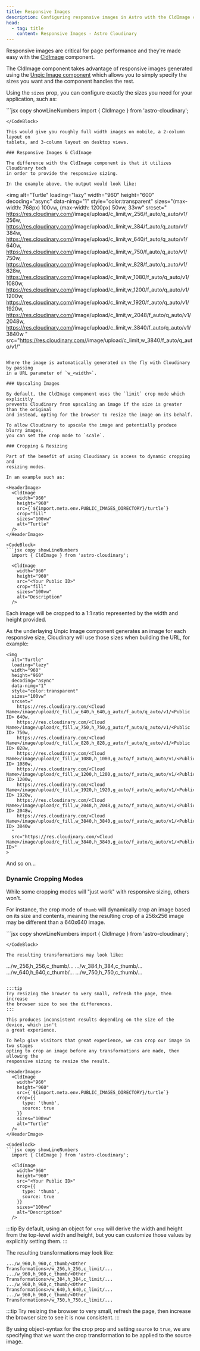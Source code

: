 ```yaml
---
title: Responsive Images
description: Configuring responsive images in Astro with the CldImage component.
head:
  - tag: title
    content: Responsive Images - Astro Cloudinary
---
```



Responsive images are critical for page performance and they're made easy with
the [CldImage](/cldimage/basic-usage) component.

The CldImage component takes advantage of responsive images generated using
the [Unpic Image component](https://unpic.pics/img/astro/)
which allows you to simply specify the sizes you want and the component
handles the rest.

Using the `sizes` prop, you can configure exactly the sizes you need for your
application, such as:


<HeaderImage>
  <CldImage
    width="960"
    height="600"
    src={`${import.meta.env.PUBLIC_IMAGES_DIRECTORY}/turtle`}
    sizes="(max-width: 768px) 100vw,
          (max-width: 1200px) 50vw,
          33vw"
    alt="Turtle"
  />
</HeaderImage>

<CodeBlock>
```jsx copy showLineNumbers
  import { CldImage } from 'astro-cloudinary';

  <CldImage
    width="960"
    height="600"
    src="<Your Public ID>"
    sizes="(max-width: 768px) 100vw,
          (max-width: 1200px) 50vw,
          33vw"
    alt="Description"
  />
  ```
</CodeBlock>

This would give you roughly full width images on mobile, a 2-column layout on
tablets, and 3-column layout on desktop views.

### Responsive Images & CldImage

The difference with the CldImage component is that it utilizes Cloudinary tech
in order to provide the responsive sizing.

In the example above, the output would look like:

```
<img
  alt="Turtle"
  loading="lazy"
  width="960"
  height="600"
  decoding="async"
  data-nimg="1"
  style="color:transparent"
  sizes="(max-width: 768px) 100vw, (max-width: 1200px) 50vw, 33vw"
  srcset="
    https://res.cloudinary.com/<Cloud Name>/image/upload/c_limit,w_256/f_auto/q_auto/v1/<Public ID> 256w,
    https://res.cloudinary.com/<Cloud Name>/image/upload/c_limit,w_384/f_auto/q_auto/v1/<Public ID> 384w,
    https://res.cloudinary.com/<Cloud Name>/image/upload/c_limit,w_640/f_auto/q_auto/v1/<Public ID> 640w,
    https://res.cloudinary.com/<Cloud Name>/image/upload/c_limit,w_750/f_auto/q_auto/v1/<Public ID> 750w,
    https://res.cloudinary.com/<Cloud Name>/image/upload/c_limit,w_828/f_auto/q_auto/v1/<Public ID> 828w,
    https://res.cloudinary.com/<Cloud Name>/image/upload/c_limit,w_1080/f_auto/q_auto/v1/<Public ID> 1080w,
    https://res.cloudinary.com/<Cloud Name>/image/upload/c_limit,w_1200/f_auto/q_auto/v1/<Public ID> 1200w,
    https://res.cloudinary.com/<Cloud Name>/image/upload/c_limit,w_1920/f_auto/q_auto/v1/<Public ID> 1920w,
    https://res.cloudinary.com/<Cloud Name>/image/upload/c_limit,w_2048/f_auto/q_auto/v1/<Public ID> 2048w,
    https://res.cloudinary.com/<Cloud Name>/image/upload/c_limit,w_3840/f_auto/q_auto/v1/<Public ID> 3840w
  "
  src="https://res.cloudinary.com/<Cloud Name>/image/upload/c_limit,w_3840/f_auto/q_auto/v1/<Public ID>"
>
```

Where the image is automatically generated on the fly with Cloudinary by passing
in a URL parameter of `w_<width>`.

### Upscaling Images

By default, the CldImage component uses the `limit` crop mode which explicitly
prevents Cloudinary from upscaling an image if the size is greater than the original
and instead, opting for the browser to resize the image on its behalf.

To allow Cloudinary to upscale the image and potentially produce blurry images,
you can set the crop mode to `scale`.

### Cropping & Resizing

Part of the benefit of using Cloudinary is access to dynamic cropping and
resizing modes.

In an example such as:

<HeaderImage>
  <CldImage
    width="960"
    height="960"
    src={`${import.meta.env.PUBLIC_IMAGES_DIRECTORY}/turtle`}
    crop="fill"
    sizes="100vw"
    alt="Turtle"
  />
</HeaderImage>

<CodeBlock>
```jsx copy showLineNumbers
  import { CldImage } from 'astro-cloudinary';

  <CldImage
    width="960"
    height="960"
    src="<Your Public ID>"
    crop="fill"
    sizes="100vw"
    alt="Description"
  />
  ```
</CodeBlock>

Each image will be cropped to a 1:1 ratio represented by the width and height provided.

As the underlaying Unpic Image component generates an image for each responsive size,
Cloudinary will use those sizes when building the URL, for example:

```
<img
  alt="Turtle"
  loading="lazy"
  width="960"
  height="960"
  decoding="async"
  data-nimg="1"
  style="color:transparent"
  sizes="100vw"
  srcset="
    https://res.cloudinary.com/<Cloud Name>/image/upload/c_fill,w_640,h_640,g_auto/f_auto/q_auto/v1/<Public ID> 640w,
    https://res.cloudinary.com/<Cloud Name>/image/upload/c_fill,w_750,h_750,g_auto/f_auto/q_auto/v1/<Public ID> 750w,
    https://res.cloudinary.com/<Cloud Name>/image/upload/c_fill,w_828,h_828,g_auto/f_auto/q_auto/v1/<Public ID> 828w,
    https://res.cloudinary.com/<Cloud Name>/image/upload/c_fill,w_1080,h_1080,g_auto/f_auto/q_auto/v1/<Public ID> 1080w,
    https://res.cloudinary.com/<Cloud Name>/image/upload/c_fill,w_1200,h_1200,g_auto/f_auto/q_auto/v1/<Public ID> 1200w,
    https://res.cloudinary.com/<Cloud Name>/image/upload/c_fill,w_1920,h_1920,g_auto/f_auto/q_auto/v1/<Public ID> 1920w,
    https://res.cloudinary.com/<Cloud Name>/image/upload/c_fill,w_2048,h_2048,g_auto/f_auto/q_auto/v1/<Public ID> 2048w,
    https://res.cloudinary.com/<Cloud Name>/image/upload/c_fill,w_3840,h_3840,g_auto/f_auto/q_auto/v1/<Public ID> 3840w
  "
  src="https://res.cloudinary.com/<Cloud Name>/image/upload/c_fill,w_3840,h_3840,g_auto/f_auto/q_auto/v1/<Public ID>"
>
```

And so on...

### Dynamic Cropping Modes

While some cropping modes will "just work" with responsive sizing, others won't.

For instance, the crop mode of `thumb` will dynamically crop an image based on its
size and contents, meaning the resulting crop of a 256x256 image may be different
than a 640x640 image.

<HeaderImage>
  <CldImage
    width="960"
    height="960"
    src={`${import.meta.env.PUBLIC_IMAGES_DIRECTORY}/turtle`}
    crop="thumb"
    sizes="100vw"
    alt="Turtle"
  />
</HeaderImage>

<CodeBlock>
```jsx copy showLineNumbers
  import { CldImage } from 'astro-cloudinary';

  <CldImage
    width="960"
    height="960"
    src="<Your Public ID>"
    crop="thumb"
    sizes="100vw"
    alt="Description"
  />
  ```
</CodeBlock>

The resulting transformations may look like:

```
.../w_256,h_256,c_thumb/...
.../w_384,h_384,c_thumb/...
.../w_640,h_640,c_thumb/...
.../w_750,h_750,c_thumb/...
```

:::tip
Try resizing the browser to very small, refresh the page, then increase
the browser size to see the differences.
:::

This produces inconsistent results depending on the size of the device, which isn't
a great experience.

To help give visitors that great experience, we can crop our image in two stages
opting to crop an image before any transformations are made, then allowing the
responsive sizing to resize the result.

<HeaderImage>
  <CldImage
    width="960"
    height="960"
    src={`${import.meta.env.PUBLIC_IMAGES_DIRECTORY}/turtle`}
    crop={{
      type: 'thumb',
      source: true
    }}
    sizes="100vw"
    alt="Turtle"
  />
</HeaderImage>

<CodeBlock>
```jsx copy showLineNumbers
  import { CldImage } from 'astro-cloudinary';

  <CldImage
    width="960"
    height="960"
    src="<Your Public ID>"
    crop={{
      type: 'thumb',
      source: true
    }}
    sizes="100vw"
    alt="Description"
  />
  ```
</CodeBlock>

:::tip
By default, using an object for `crop` will derive the width and
height from the top-level width and height, but you can customize those
values by explicitly setting them.
:::

The resulting transformations may look like:

```
.../w_960,h_960,c_thumb/<Other Transformations>/w_256,h_256,c_limit/...
.../w_960,h_960,c_thumb/<Other Transformations>/w_384,h_384,c_limit/...
.../w_960,h_960,c_thumb/<Other Transformations>/w_640,h_640,c_limit/...
.../w_960,h_960,c_thumb/<Other Transformations>/w_750,h_750,c_limit/...
```

:::tip
Try resizing the browser to very small, refresh the page, then increase
the browser size to see it is now consistent.
:::

By using object-syntax for the crop prop and setting `source` to `true`, we 
are specifying that we want the crop transformation to be applied to the
source image.